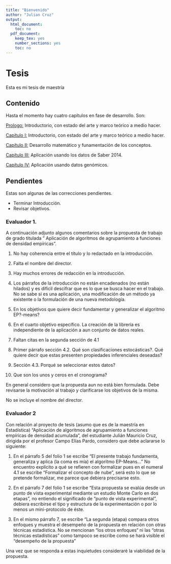 ```yaml
---
title: "Bienvenido"
author: "Julian Cruz"
output:
  html_document:
    toc: no
  pdf_document:
    keep_tex: yes
    number_sections: yes
    toc: no
---
```


# Tesis

Esta es mi tesis de maestría

## Contenido

Hasta el momento hay cuatro capítulos en fase de desarrollo. Son:

[Prologo:](https://github.com/CruzJulian/Tesis/blob/master/Prologo.rmd) Introductorio, con estado del arte y marco teórico a medio hacer.

[Capítulo I:](https://github.com/CruzJulian/Tesis/blob/master/I.rmd) Introductorio, con estado del arte y marco teórico a medio hacer.

[Capítulo II:](https://github.com/CruzJulian/Tesis/blob/master/II.rmd) Desarrollo matemático y funamentación de los conceptos.

[Capítulo III:](https://github.com/CruzJulian/Tesis/blob/master/III.rmd) Aplicación usando los datos de Saber 2014.

[Capítulo IV:](https://github.com/CruzJulian/Tesis/blob/master/IV.rmd) Aplicación usando datos genómicos.


## Pendientes

Estas son algunas de las correcciones pendientes.
 
 - Terminar Introducción.
 - Revisar objetivos.

### Evaluador 1. 

A continuación adjunto algunos comentarios sobre la propuesta de trabajo de grado titulada " Aplicación de algoritmos de agrupamiento a funciones de densidad empíricas".

1. No hay coherencia entre el título y lo redactado en la introducción.

2. Falta el nombre del director.

3. Hay muchos errores de redacción en la introducción.

4. Los párrafos de la introducción no están encadenados (no están hilados) y es difícil descifrar que es lo que se busca hacer en el trabajo. No se sabe si es una aplicación, una modificación de un método ya existente o  la formulación de una nueva metodología.

5. En los objetivos que quiere decir fundamentar y generalizar el algoritmo EP?-means?

6. En el cuarto objetivo específico. La creación de la librería es independiente de la aplicación a aun conjunto de datos reales.

7. Faltan citas en la segunda sección de 4.1

8. Primer párrafo sección 4.2. Qué son clasificaciones estocásticas?. Qué quiere decir que estas presenten propiedades inferenciales deseadas?

9. Sección 4.3. Porqué se seleccionar estos datos?

10. Que son los unos y ceros en el cronograma?

En general considero que la propuesta aun no está bien formulada. Debe revisarse la motivación al trabajo y clarificarse los objetivos de la misma.

No se incluye el nombre del director.

### Evaluador 2

Con relación al proyecto de tesis (asumo que es de la maestría en Estadística) “Aplicación de algoritmos de agrupamiento a funciones empíricas de densidad acumulada”, del estudiante Julián Mauricio Cruz, dirigida por el profesor Campo Elías Pardo, considero que debe aclararse lo siguiente:

1. En el párrafo 5 del folio 1 se escribe “El presente trabajo fundamenta, generaliza y aplica (la coma es mía) el algoritmo EP-Means…” No encuentro explícito a qué se refieren con formalizar pues en el numeral 4.1 se escribe “Formalizar el concepto de nube”, será esto lo que se pretende formalizar, me parece que debiera precisarse esto.

2. En el párrafo 7 del folio 1 se escribe “Esta propuesta se evalúa desde un punto de vista experimental mediante un estudio Monte Carlo en dos etapas”, no entiendo el significado de “punto de vista experimental”, debiera escribirse el tipo y estructura de la experimentación o por lo menos un mini-protocolo de éste.

3. En el mismo párrafo 7, se escribe “La segunda (etapa) compara otros enfoques y muestra el desempeño de la propuesta en relación con otras técnicas estadística. No se mencionan “los otros enfoques“ ni las “otras técnicas estadísticas” como tampoco se escribe como se hará visible el “desempeño de la propuesta”

Una vez que se responda a estas inquietudes consideraré la viabilidad de la propuesta.
 
